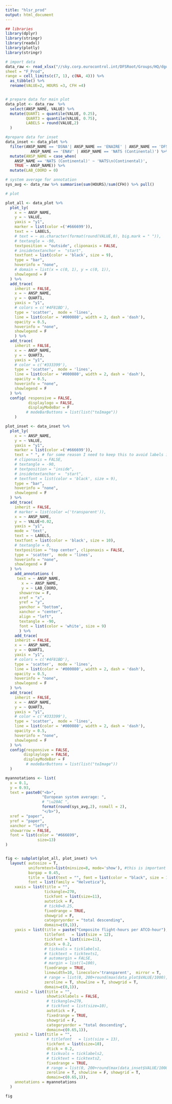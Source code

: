 ```yaml
---
title: "hlsr_prod"
output: html_document
---
```


```r
## libraries
library(dplyr)
library(stringr)
library(readxl)
library(plotly)
library(stringr)
```

```r
# import data
data_raw <- read_xlsx("//sky.corp.eurocontrol.int/DFSRoot/Groups/HQ/dgof-pru/Project/ACE/Data for ACE landing page and digital reports/hlsr2021_data.xlsx",
sheet = "F_Prod",
range = cell_limits(c(7, 1), c(NA, 4))) %>%
  as_tibble() %>% 
  rename(VALUE=2, HOURS =3, CFH =4)


# prepare data for main plot
data_plot <- data_raw  %>%
  select(ANSP_NAME, VALUE) %>% 
  mutate(QUART1 = quantile(VALUE, 0.25),
         QUART3 = quantile(VALUE, 0.75),
         LABELS = round(VALUE,2)
  ) 

#prepare data for inset
data_inset <- data_plot %>% 
  filter(ANSP_NAME == 'DSNA'| ANSP_NAME == 'ENAIRE' | ANSP_NAME == 'DFS' |
           ANSP_NAME == 'ENAV' | ANSP_NAME == 'NATS (Continental)') %>% 
  mutate(ANSP_NAME = case_when(
    ANSP_NAME == 'NATS (Continental)' ~ 'NATS\n(Continental)',
    TRUE ~ ANSP_NAME)) %>% 
  mutate(LAB_COORD = 0)

# system average for annotation
sys_avg <- data_raw %>% summarise(sum(HOURS)/sum(CFH)) %>% pull()

# plot

plot_all <- data_plot %>%
  plot_ly(
    x = ~ ANSP_NAME,
    y = ~ VALUE,
    yaxis = "y1",
    marker = list(color =('#666699')),
    text = ~ LABELS,
    # text = ~ as.character(format(round(VALUE,0), big.mark = " ")),
    # textangle = -90,
    textposition = "outside", cliponaxis = FALSE,
    # insidetextanchor =  "start",
    textfont = list(color = 'black', size = 9),
    type = "bar",
    hoverinfo = "none",
    # domain = list(x = c(0, 1), y = c(0, 1)),
    showlegend = F
  ) %>% 
  add_trace(
    inherit = FALSE,
    x = ~ ANSP_NAME,
    y = ~ QUART1,
    yaxis = "y1",
    # colors = c('#4F81BD'),
    type = 'scatter',  mode = 'lines',
    line = list(color = '#000080', width = 2, dash = 'dash'),
    opacity = 0.5,
    hoverinfo = "none",
    showlegend = F
    ) %>%
  add_trace(
    inherit = FALSE,
    x = ~ ANSP_NAME,
    y = ~ QUART3,
    yaxis = "y1",
    # color = c('#333399'),
    type = 'scatter',  mode = 'lines',
    line = list(color = '#000080', width = 2, dash = 'dash'),
    opacity = 0.5,
    hoverinfo = "none",
    showlegend = F
  ) %>%
  config( responsive = FALSE,
          displaylogo = FALSE,
          displayModeBar = F
         # modeBarButtons = list(list("toImage"))
    )

plot_inset <- data_inset %>%
  plot_ly(
    x = ~ ANSP_NAME,
    y = ~ VALUE,
    yaxis = "y1",
    marker = list(color =('#666699')),
    text = " ", # for some reason I need to keep this to avoid labels in prev plot to autosize
    # cliponaxis = FALSE,
    # textangle = -90,
    # textposition = "inside",
    # insidetextanchor =  "start",
    # textfont = list(color = 'black', size = 9),
    type = "bar",
    hoverinfo = "none",
    showlegend = F
  ) %>% 
  add_trace(
    inherit = FALSE,
    # marker = list(color =('transparent')),
    x = ~ ANSP_NAME,
    y = ~ VALUE+0.02,
    yaxis = "y1",
    mode = 'text',
    text = ~ LABELS,
    textfont = list(color = 'black', size = 10),
    # textangle = 0,
    textposition = "top center", cliponaxis = FALSE,
    type = 'scatter',  mode = 'lines',
    hoverinfo = "none",
    showlegend = F
  ) %>% 
    add_annotations (
     text = ~ ANSP_NAME,
       x = ~ ANSP_NAME,
       y = ~ LAB_COORD,      
      showarrow = F,
      xref = "x",
      yref = "y",
      yanchor = "bottom",
      xanchor = "center",
      align = "left",
      textangle = -90,
      font = list(color = 'white', size = 9)
      ) %>% 
    add_trace(
    inherit = FALSE,
    x = ~ ANSP_NAME,
    y = ~ QUART1,
    yaxis = "y1",
    # colors = c('#4F81BD'),
    type = 'scatter',  mode = 'lines',
    line = list(color = '#000080', width = 2, dash = 'dash'),
    opacity = 0.5,
    hoverinfo = "none",
    showlegend = F
  ) %>%
  add_trace(
    inherit = FALSE,
    x = ~ ANSP_NAME,
    y = ~ QUART3,
    yaxis = "y1",
    # color = c('#333399'),
    type = 'scatter',  mode = 'lines',
    line = list(color = '#000080', width = 2, dash = 'dash'),
    opacity = 0.5,
    hoverinfo = "none",
    showlegend = F
  ) %>%
  config(responsive = FALSE,
        displaylogo = FALSE,
        displayModeBar = F
         # modeBarButtons = list(list("toImage"))
  )

myannotations <- list(
  x = 0.1,
  y = 0.93,
  text = paste0("<b>", 
                "European system average: ", 
                # "\u20AC ",
                format(round(sys_avg,2), nsmall = 2),
                "</b>"),
  xref = "paper",
  yref = "paper",
  xanchor = "left",
  showarrow = FALSE,
  font = list(color = "#666699",
              size=13)
)


fig <- subplot(plot_all, plot_inset) %>% 
  layout( autosize = T,
          uniformtext=list(minsize=8, mode='show'), #this is important so it does not autofit fonts
          bargap = 0.45,
          title = list(text = "", font = list(color = "black", size = 14)),
          font = list(family = "Helvetica"),
    xaxis = list(title = "",
                 tickangle=270,
                 tickfont = list(size=11),
                 autotick = F,
                 # tick0=0.25,
                 fixedrange = TRUE,
                 showgrid = F,
                 categoryorder = "total descending",
                 domain=c(0,1)),
    yaxis = list(title = paste("Composite flight-hours per ATCO-hour"),
                 titlefont   = list(size = 12),
                 tickfont = list(size=11),
                 dtick = 0.2,
                 # tickvals = ticklabels1,
                 # ticktext = ticktexts1,
                 # automargin = FALSE,
                 # margin = list(l=100),
                 fixedrange = TRUE,
                 linewidth=10, linecolor='transparent',  mirror = T,
                 # range = list(0, 200+round(max(data_plot$VALUE/1000), 1)*1000),
                 zeroline = T, showline = T, showgrid = T,
                 domain=c(0,1)),
    xaxis2 = list(title = "",
                  showticklabels = FALSE,
                  # tickangle=270,
                  # tickfont = list(size=10),
                  autotick = F,
                  fixedrange = TRUE,
                  showgrid = F,
                  categoryorder = "total descending",
                  domain=c(0.65,1)),
    yaxis2 = list(title = "",
                  # titlefont   = list(size = 13),
                  tickfont = list(size=10),
                  dtick = 0.2,
                  # tickvals = ticklabels2,
                  # ticktext = ticktexts2,
                  fixedrange = TRUE,
                  # range = list(0, 200+round(max(data_inset$VALUE/1000), 1)*1000),
                  zeroline = T, showline = F, showgrid = T,
                  domain=c(0.65,1)),
    annotations = myannotations
  )
```

```r
fig
```
